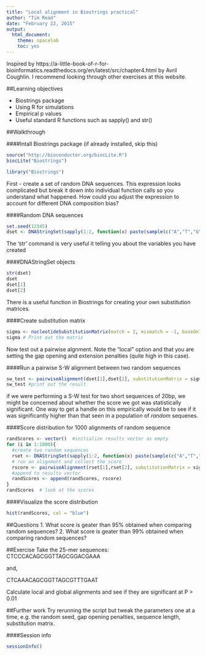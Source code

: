 ```yaml
---
title: "Local alignment in Biostrings practical"
author: "Tim Read"
date: "February 22, 2015"
output:
  html_document:
    theme: spacelab
    toc: yes
---
```

Inspired by https://a-little-book-of-r-for-bioinformatics.readthedocs.org/en/latest/src/chapter4.html by Avril Coughlin.  I recommend looking through other exercises at this website.

##Learning objectives

* Biostrings package
* Using R for simulations
* Empirical p values
* Useful standard R functions such as sapply() and str()

##Walkthrough 

####Intall Biostrings package 
(if already installed, skip this)
```r
source("http://bioconductor.org/biocLite.R")
biocLite("Biostrings")
```
```r
library("Biostrings")
```

First - create a set of random DNA sequences.  This expression looks complicated but break it down into individual function calls so you understand what happened.  How could you adjust the expression to account for different DNA composition bias?

####Random DNA sequences
```r
set.seed(12345)
dset <- DNAStringSet(sapply(1:2, function(x) paste(sample(c("A","T","G","C"), 20, replace=T), collapse=""))) # Creates random sample sequences
```

The 'str' command is very useful it telling you about the variables you have created

####DNAStringSet objects
```r
str(dset)
dset
dset[1]
dset[2]
```
There is a useful function in Biostrings for creating your own substitution matrices.

####Create substitution matrix
```r
sigma <- nucleotideSubstitutionMatrix(match = 2, mismatch = -1, baseOnly = TRUE)
sigma # Print out the matrix
```
Now test out a pairwise algnment.  Note the "local" option and that you are setting the gap opening and extension penalties (quite high in this case).

####Run a pairwise S-W alignment between two random sequences
```r
sw_test <- pairwiseAlignment(dset[1],dset[2], substitutionMatrix = sigma, gapOpening = -2, gapExtension = -8, scoreOnly = FALSE, type="local")
sw_test #print out the result
```
if we were performing a S-W test for two short sequences of 20bp, we might be concerned about whether the score we got was statistically significant. One way to get a handle on this empirically would be to see if it was significantly higher than that seen in a population of *random* sequenes.

####Score distribution for 1000 alignments of random sequence
```r
randScores <- vector()  #initialize results vector as empty
for (i in 1:1000){
  #create two random sequences
  rset <- DNAStringSet(sapply(1:2, function(x) paste(sample(c("A","T","G","C"), 20, replace=T), collapse="")))
  # run an alignment and collect the score
  rscore <- pairwiseAlignment(rset[1],rset[2], substitutionMatrix = sigma, gapOpening = -2, gapExtension = -8, scoreOnly = TRUE, type="local")
  #append to results vector
  randScores <- append(randScores, rscore)
}
randScores  # look at the scores
```

####Visualize the score distribution
```r
hist(randScores, col = "blue")
```

##Questions
1.  What score is geater than 95% obtained when comparing random sequences?
2.  What score is geater than 99% obtained when comparing random sequences?

##Exercise
Take the 25-mer sequences:
CTCCCACAGCGGTTAGCGGACGAAA

and, 

CTCAAACAGCGGTTAGCGTTTGAAT

Calculate local and global alignments and see if they are significant at P > 0.01

##Further work
Try rerunning the script but tweak the parameters one at a time, e.g. the random seed, gap opening penalties, sequence length, substitution matrix.

####Session info
```r
sessionInfo()
```


